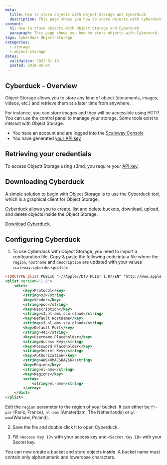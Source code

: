 ```yaml
---
meta:
  title: How to store objects with Object Storage and Cyberduck
  description: This page shows you how to store objects with Cyberduck.
content:
  h1: How to store objects with Object Storage and Cyberduck
  paragraph: This page shows you how to store objects with Cyberduck.
tags: Cyberduck Object-Storage
categories:
  - storage
  - object-storage
dates:
  validation: 2022-01-18
  posted: 2018-06-04
---
```


## Cyberduck - Overview

Object Storage allows you to store any kind of object (documents, images, videos, etc.) and retrieve them at a later time from anywhere.

For instance, you can store images and they will be accessible using HTTP.
You can use the control panel to manage your storage. Some tools exist to interact with Object Storage.


<Message type="requirement">

- You have an account and are logged into the [Scaleway Console](https://console.scaleway.com)
- You have generated [your API key](/console/my-project/how-to/generate-api-key/)

</Message>


## Retrieving your credentials

To access Objectt Storage using s3md, you require your [API key](/console/my-project/how-to/generate-api-key/).

## Downloading Cyberduck

A simple solution to begin with Object Storage is to use the Cyberduck tool, which is a graphical client for Object Storage.

Cyberduck allows you to create, list and delete buckets, download, upload, and delete objects inside the Object Storage.

[Download Cyberduck](https://cyberduck.io/).

## Configuring Cyberduck

1. To use Cyberduck with Object Storage, you need to import a configuration file. Copy & paste the following code into a file where the `region`, `hostname` and `description` are updated with your values `scaleway.cyberduckprofile`:
  ```xml
  <!DOCTYPE plist PUBLIC "-//Apple//DTD PLIST 1.0//EN" "http://www.apple.com/DTDs/PropertyList-1.0.dtd">
  <plist version="1.0">
      <dict>
          <key>Protocol</key>
          <string>s3</string>
          <key>Vendor</key>
          <string>poc</string>
          <key>Description</key>
          <string>s3.nl-ams.scw.cloud</string>
          <key>Default Hostname</key>
          <string>s3.nl-ams.scw.cloud</string>
          <key>Default Port</key>
          <string>443</string>
          <key>Username Placeholder</key>
          <string>Access Key</string>
          <key>Password Placeholder</key>
          <string>Secret Key</string>
          <key>Authorization</key>
          <string>AWS4HMACSHA256</string>
          <key>Region</key>
          <string>nl-ams</string>
          <key>Regions</key>
          <array>
              <string>nl-ams</string>
          </array>
      </dict>
  </plist>
  ```
  <Message type="important">

  Edit the `region` parameter to the region of your bucket. It can either be `fr-par` (Paris, France), `nl-ams` (Amsterdam, The Netherlands) or `pl-waw`(Warsaw, Poland).

  </Message>

2. Save the file and double click it to open Cyberduck.

3. Fill `<Access Key ID>` with your access key and `<Secret Key ID>` with your Secret key.
<Lightbox src="scaleway-cyberduckprofile.png" alt="" />

You can now create a bucket and store objects inside.
A bucket name must contain only alphanumeric and lowercase characters.